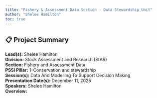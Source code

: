 ```yaml
---
title: "Fishery & Assessment Data Section - Data Stewardship Unit"
author: "Shelee Hamilton"
toc: true
---
```


## 📋 Project Summary

**Lead(s):** Shelee Hamilton  
**Division:** Stock Assessment and Research (StAR)  
**Section:** Fishery and Assessment Data  
**PSSI Pillar:** 1-Conservation and stewardship  
**Session(s):** Data And Modelling To Support Decision Making  
**Presentation Date(s):** December 11, 2025  
**Speakers:** Shelee Hamilton  
**Overview:**  
   

